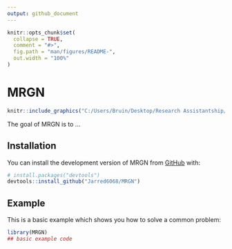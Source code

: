 ```yaml
---
output: github_document
---
```


<!-- README.md is generated from README.Rmd. Please edit that file -->

```r
knitr::opts_chunk$set(
  collapse = TRUE,
  comment = "#>",
  fig.path = "man/figures/README-",
  out.width = "100%"
)
```

# MRGN

```r
knitr::include_graphics("C:/Users/Bruin/Desktop/Research Assistantship/MRGN_logo/MRGN-logos.png")
```
<!-- badges: start -->
<!-- badges: end -->

The goal of MRGN is to ...

## Installation

You can install the development version of MRGN from [GitHub](https://github.com/) with:

``` r
# install.packages("devtools")
devtools::install_github("Jarred6068/MRGN")
```

## Example

This is a basic example which shows you how to solve a common problem:

```r
library(MRGN)
## basic example code
```

<!-- What is special about using `README.Rmd` instead of just `README.md`? You can include R chunks like so: -->

<!-- You'll still need to render `README.Rmd` regularly, to keep `README.md` up-to-date. `devtools::build_readme()` is handy for this. You could also use GitHub Actions to re-render `README.Rmd` every time you push. An example workflow can be found here: <https://github.com/r-lib/actions/tree/v1/examples>. -->

